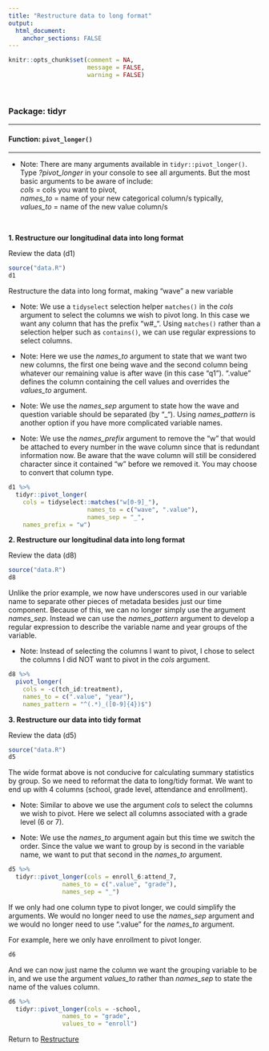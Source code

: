 ```yaml
---
title: "Restructure data to long format"
output: 
  html_document:
    anchor_sections: FALSE
---
```


```r
knitr::opts_chunk$set(comment = NA,
                      message = FALSE,
                      warning = FALSE)
```

<br>

### Package: tidyr

---

#### Function: `pivot_longer()`

---

* Note: There are many arguments available in `tidyr::pivot_longer()`. Type *?pivot_longer* in your console to see all arguments. But the most basic arguments to be aware of include:  
*cols* = cols you want to pivot,   
*names_to* = name of your new categorical column/s typically,  
*values_to* = name of the new value column/s

<br>

**1\. Restructure our longitudinal data into long format**

Review the data (d1)

```r

source("data.R")
d1

```

Restructure the data into long format, making "wave" a new variable

* Note: We use a `tidyselect` selection helper `matches()` in the *cols* argument to select the columns we wish to pivot long. In this case we want any column that has the prefix "w#_". Using `matches()` rather than a selection helper such as `contains()`, we can use regular expressions to select columns.

* Note: Here we use the *names_to* argument to state that we want two new columns, the first one being wave and the second column being whatever our remaining value is after wave (in this case "q1"). ".value" defines the column containing the cell values and overrides the *values_to* argument.

* Note: We use the *names_sep* argument to state how the wave and question variable should be separated (by "_"). Using *names_pattern* is another option if you have more complicated variable names.

* Note: We use the *names_prefix* argument to remove the "w" that would be attached to every number in the wave column since that is redundant information now. Be aware that the wave column will still be considered character since it contained "w" before we removed it. You may choose to convert that column type.


```r

d1 %>%
  tidyr::pivot_longer(
    cols = tidyselect::matches("w[0-9]_"),
                      names_to = c("wave", ".value"),
                      names_sep = "_",
    names_prefix = "w")

```

**2\. Restructure our longitudinal data into long format**

Review the data (d8)

```r

source("data.R")
d8

```

Unlike the prior example, we now have underscores used in our variable name to separate other pieces of metadata besides just our time component. Because of this, we can no longer simply use the argument *names_sep*. Instead we can use the *names_pattern* argument to develop a regular expression to describe the variable name and year groups of the variable.

* Note: Instead of selecting the columns I want to pivot, I chose to select the columns I did NOT want to pivot in the *cols* argument.

```r

d8 %>%
  pivot_longer(
    cols = -c(tch_id:treatment),
    names_to = c(".value", "year"),
    names_pattern = "^(.*)_([0-9]{4})$")

```


**3\. Restructure our data into tidy format**

Review the data (d5)

```r

source("data.R")
d5

```

The wide format above is not conducive for calculating summary statistics by group. So we need to reformat the data to long/tidy format. We want to end up with 4 columns (school, grade level, attendance and enrollment).

* Note: Similar to above we use the argument *cols* to select the columns we wish to pivot. Here we select all columns associated with a grade level (6 or 7). 

* Note: We use the *names_to* argument again but this time we switch the order. Since the value we want to group by is second in the variable name, we want to put that second in the *names_to* argument.

```r

d5 %>%
  tidyr::pivot_longer(cols = enroll_6:attend_7,
               names_to = c(".value", "grade"),
               names_sep = "_")

```

If we only had one column type to pivot longer, we could simplify the arguments. We would no longer need to use the *names_sep* argument and we would no longer need to use ".value" for the *names_to* argument.

For example, here we only have enrollment to pivot longer.

```r

d6

```

And we can now just name the column we want the grouping variable to be in, and we use the argument *values_to* rather than *names_sep* to state the name of the values column.

```r

d6 %>%
  tidyr::pivot_longer(cols = -school,
               names_to = "grade",
               values_to = "enroll")

```


Return to [Restructure](https://github.com/Cghlewis/data-wrangling-functions/wiki/Restructure)